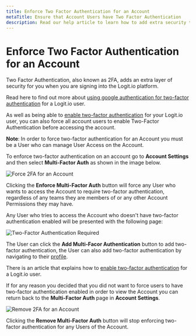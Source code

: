 ```yaml
---
title: Enforce Two Factor Authentication for an Account
metaTitle: Ensure that Account Users have Two Factor Authentication
description: Read our help article to learn how to add extra security to your account and ensure that all Account Users have Two Factor Authentication (2FA) enabled with Logit.io.
---
```


# Enforce Two Factor Authentication for an Account

Two Factor Authentication, also known as 2FA, adds an extra layer of security for you when you are signing into the Logit.io platform. 

Read here to find out more about 
[using google authentication for two-factor authentication](/account-administration/account-access-users-teams/two-factor-authentication/using-google-authenticator-for-2fa) 
for a Logit.io user.

As well as being able 
to [enable two-factor authentication](/account-administration/account-access-users-teams/two-factor-authentication/enable-two-factor-authentication) for your Logit.io user, you can also force 
all account users to enable Two-Factor Authentication before accessing the account.

 __Note__: In order to force two-factor authentication for an Account you must be a User who can manage User Access on the Account.

 To enforce two-factor authentication on an account go to __Account Settings__ and then select __Multi-Factor Auth__ as shown in the image below.

![Force 2FA for an Account](@/images/help/account-access/account-2fa.png)

Clicking the __Enforce Multi-Factor Auth__ button will force any User who wants to access the Account to require two-factor authentication, regardless of any teams they are members 
of or any other Account Permissions they may have.

Any User who tries to access the Account who doesn't have two-factor authentication enabled will be presented with the following page:

![Two-Factor Authentication Required](@/images/help/account-access/2fa-required.png)

The User can click the __Add Multi-Facor Authentication__ button to add two-factor authentication, the User can also add two-factor authentication by navigating to their 
[profile](https://dashboard.logit.io/settings/profile).

There is an article that explains how
to [enable two-factor authentication](/account-administration/account-access-users-teams/two-factor-authentication/enable-two-factor-authentication) for a Logit.io user.

If for any reason you decided that you did not want to force users to have two-factor authentication enabled in order to view the Account you can return back to the  __Multi-Factor Auth__ page in __Account Settings__.

![Remove 2FA for an Account](@/images/help/account-access/account-2fa-remove.png)

Clicking the __Remove Multi-Factor Auth__ button will stop enforcing two-factor authentication for any Users of the Account.